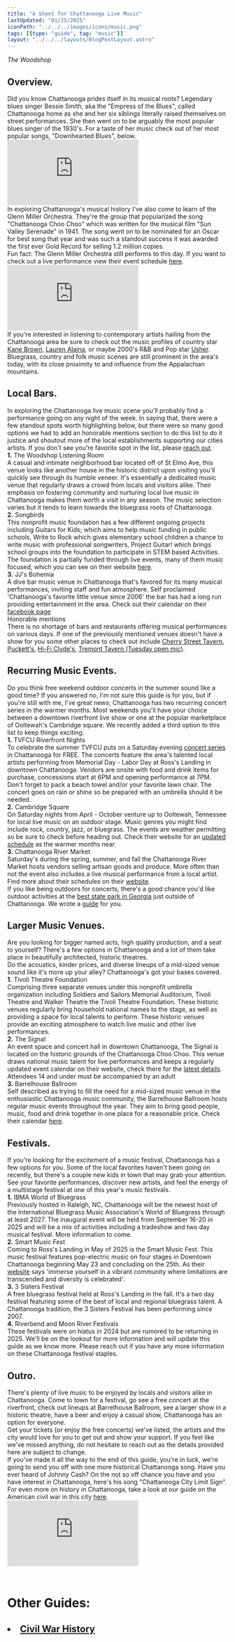 ```yaml
---
title: "A Sheet for Chattanooga Live Music"
lastUpdated: "01/25/2025"
iconPath: "../../../images/icons/music.png"
tags: [{type: "guide", tag: "music"}]
layout: "../../../layouts/BlogPostLayout.astro"
---
```


<div>
  <div class="pb-2 text-2xl">
    <div class="flex flex-col justify-center items-center mb-16 mt-16">
      <OptimizedImage src="/images/chattanooga_guides/live-music/woodshop1.jpg" alt="the woodshop" />
      <div class="text-center">
        <em>The Woodshop</em>
      </div>
    </div>
  </div>
  <section class="text-2xl">
    <div>
      <h2 class="text-5xl">Overview<span class="color-pink ml-1"><b>.</b></span></h2>
    </div>
    <div class="pb-10">
      Did you know Chattanooga prides itself in its musical roots? Legendary blues singer Bessie Smith, aka the "Empress of the Blues", called Chattanooga home as she and her six siblings literally raised themselves on street performances. She then went on to be arguably the most popular blues singer of the 1930's. For a taste of her music check out of her most popular songs, "Downhearted Blues", below.
    </div>
    <div class="flex justify-center items-center">
      <div class="relative w-full max-w-3xl aspect-video">
        <iframe 
          class="absolute top-0 left-0 w-full h-full pb-10"
          src="https://www.youtube.com/embed/4Ob_sW2_2Zw?si=QAI1g27MY7V56HEd" 
          title="Bessie Smith Downhearted Blues" 
          frameborder="0" 
          allow="accelerometer; autoplay; clipboard-write; encrypted-media; gyroscope; picture-in-picture; web-share" 
          referrerpolicy="strict-origin-when-cross-origin" 
          allowfullscreen>
        </iframe>
      </div>
    </div>    
    <div class="pb-10">
      In exploring Chattanooga's musical history I've also come to learn of the Glenn Miller Orchestra. They're the group that popularized the song "Chattanooga Choo Choo" which was written for the musical film "Sun Valley Serenade" in 1941. The song went on to be nominated for an Oscar for best song that year and was such a standout success it was awarded the first ever Gold Record for selling 1.2 million copies.
    </div>
    <div class="pb-10">
      <span class="font-bold">Fun fact:</span> The Glenn Miller Orchestra still performs to this day. If you want to check out a live performance view their event schedule <a href="https://glennmillerorchestra.com/tour-schedule/" target="_blank">here</a>.
    </div>
    <div class="flex justify-center items-center">
      <div class="relative w-full max-w-3xl aspect-video">
        <iframe 
          class="absolute top-0 left-0 w-full h-full pb-10"
          src="https://www.youtube.com/embed/QGZ6jigic_I?si=_piA1AOixQ4riga-" 
          title="Glenn Miller Orchestra Chattanooga Choo Choo" 
          frameborder="0" 
          allow="accelerometer; autoplay; clipboard-write; encrypted-media; gyroscope; picture-in-picture; web-share" 
          referrerpolicy="strict-origin-when-cross-origin" 
          allowfullscreen>
        </iframe>
      </div>
    </div>
    <div class="pb-10">
      If you're interested in listening to contemporary artists hailing from the Chattanooga area be sure to check out the music profiles of country star <a href="https://open.spotify.com/artist/3oSJ7TBVCWMDMiYjXNiCKE" target="_blank">Kane Brown</a>, <a href="https://open.spotify.com/artist/1v3tdpIdBSW14rHUfiEVOv" target="_blank">Lauren Alaina</a>, or maybe 2000's R&B and Pop star <a href="https://open.spotify.com/artist/23zg3TcAtWQy7J6upgbUnj" target="_blank">Usher</a>. 
    </div>
    <div class="pb-10">
      Bluegrass, country and folk music scenes are still prominent in the area's today, with its close proximity to and influence from the Appalachian mountains.
    </div>
  </section>

  <section class="text-2xl">
    <div class="pb-3">
      <h2 class="text-4xl">Local Bars<span class="color-pink ml-1"><b>.</b></span></h2>
    </div>
    <div class="pb-10">
      In exploring the Chattanooga live music scene you'll probably find a performance going on any night of the week. In saying that, there were a few standout spots worth highlighting below, but there were so many good options we had to add an honorable mentions section to do this list to do it justice and shoutout more of the local establishments supporting our cities artists. If you don't see you're favorite spot in the list, please <a href="mailto:jack@thingshappening.com" target="_blank">reach out</a>.
    </div>
    <div class="pb-3">
      <div class="pb-10">
        <div class="text-3xl pb-2">
          <span class="color-pink mr-2"><b>1.</b></span>
          The Woodshop Listening Room
        </div>
        <div>
          A casual and intimate neighborhood bar located off of St Elmo Ave, this venue looks like another house in the historic district upon visiting you'll quickly see through its humble veneer. It's essentially a dedicated music venue that regularly draws a crowd from locals and visitors alike. Their emphasis on fostering community and nurturing local live music in Chattanooga makes them worth a visit in any season. The music selection varies but it tends to learn towards the bluegrass roots of Chattanooga.  
        </div>
      </div>
      <div class="pb-10">
        <div class="text-3xl pb-2">
          <span class="color-pink mr-2"><b>2.</b></span>
          Songbirds
        </div>
        <div>
          This nonprofit music foundation has a few different ongoing projects including Guitars for Kids; which aims to help music funding in public schools, Write to Rock which gives elementary school children a chance to write music with professional songwriters, Project Guitar! which brings school groups into the foundation to participate in STEM based Activities. The foundation is partially funded through live events, many of them music focused, which you can see on their website <a href="https://songbirdsfoundation.org/event-calendar" target="_blank">here</a>.
        </div>
      </div>
      <div class="pb-10">
        <div class="text-3xl pb-2">
          <span class="color-pink mr-2"><b>3.</b></span>
          JJ's Bohemia
        </div>
        <div>
          A dive bar music venue in Chattanooga that's favored for its many musical performances, inviting staff and fun atmosphere. Self proclaimed 'Chattanooga's favorite little venue since 2006' the bar has had a long run providing entertainment in the area. Check out their calendar on their <a href="https://www.facebook.com/jjs.bohemia/" target="_blank">facebook page</a>
        </div>
      </div>
      <div class="pb-10">
        <div class="text-3xl pb-2 pb-2">
          Honorable mentions
        </div>
        <div>
          There is no shortage of bars and restaurants offering musical performances on various days. If one of the previously mentioned venues doesn't have a show for you some other places to check out include <a href="https://linktr.ee/Cherrystreettavern" target="_blank">Cherry Street Tavern</a>, <a href="https://www.puckettsrestaurant.com/music#chattanoogamusic" target="_blank">Puckett's</a>, <a href="https://www.hificlydeschattanooga.com/live-music" target="_blank">Hi-Fi Clyde's</a>, <a href="https://www.tremonttavern.com/social-calendar-events" target="_blank">Tremont Tavern (Tuesday open mic)</a>.
        </div>
      </div>
    </div>
  </section>

  <div class="flex flex-col justify-center items-center mb-16 mt-16">
    <OptimizedImage src="/images/chattanooga_guides/live-music/woodshop2.jpg" alt="the woodshop exterior" />
  </div>

  <section class="text-2xl">
    <div class="pb-5">
      <h2 class="text-4xl">Recurring Music Events<span class="color-pink ml-1"><b>.</b></span></h2>
    </div>
    <div class="pb-10">
      Do you think free weekend outdoor concerts in the summer sound like a good time? If you answered no, I'm not sure this guide is for you, but if you're still with me, I've great news; Chattanooga has two recurring concert series in the warmer months. Most weekends you'll have your choice between a downtown riverfront live show or one at the popular marketplace of Ooltewah's Cambridge square. We recently added a third option to this list to keep things exciting.
    </div>
    <div class="pb-3">
      <div class="pb-10">
        <div class="text-3xl pb-2">
          <span class="color-pink mr-2"><b>1.</b></span>
          TVFCU Riverfront Nights
        </div>
        <div>
          To celebrate the summer TVFCU puts on a Saturday evening <a href="https://www.riverfrontnights.com/" target="_blank">concert series</a> in Chattanooga for FREE. The concerts feature the area's talented local artists performing from Memorial Day - Labor Day at Ross's Landing in downtown Chattanooga. Vendors are onsite with food and drink items for purchase, concessions start at 6PM and opening performance at 7PM. Don't forget to pack a beach towel and/or your favorite lawn chair. The concert goes on rain or shine so be prepared with an umbrella should it be needed.
        </div>
      </div>
      <div class="pb-10">
        <div class="text-3xl pb-2">
          <span class="color-pink mr-2"><b>2.</b></span>
          Cambridge Square
        </div>
        <div>
          On Saturday nights from April - October venture up to Ooltewah, Tennessee for local live music on an outdoor stage. Music genres you might find include rock, country, jazz, or bluegrass. The events are weather permitting so be sure to check before heading out. Check their website for an <a href="https://www.cambridgesquaretn.com/music-1" target="_blank">updated schedule</a> as the warmer months near.
        </div>
      </div>
      <div class="pb-10">
        <div class="text-3xl pb-2">
          <span class="color-pink mr-2"><b>3.</b></span>
          Chattanooga River Market
        </div>
        <div>
          Saturday's during the spring, summer, and fall the Chattanooga River Market hosts vendors selling artisan goods and produce. More often than not the event also includes a live musical performance from a local artist. Find more about their schedules on their <a href="https://chattanoogamarket.com/" target="_blank">website</a>.
        </div>
      </div>
    </div>
  </section>

  <div class="pb-10">If you like being outdoors for concerts, there's a good chance you'd like outdoor activities at the <a href="chattanooga/guides/cloudland-canyon" target="_blank">best state park in Georgia</a> just outside of Chattanooga. We wrote a <a href="chattanooga/guides/cloudland-canyon" target="_blank">guide</a> for you.</div>

  <section class="text-2xl">
    <div class="pb-5">
      <h2 class="text-5xl">Larger Music Venues<span class="color-pink ml-1"><b>.</b></span></h2>
    </div>
    <div class="pb-10">
      Are you looking for bigger named acts, high quality production, and a seat to yourself? There's a few options in Chattanooga and a lot of them take place in beautifully architected, historic theatres.
    </div>    
    <div class="pb-10">
      Do the acoustics, kinder prices, and diverse lineups of a mid-sized venue sound like it's more up your alley? Chattanooga's got your bases covered.
    </div>    
    <div class="pb-3">        
      <div class="pb-10">
        <div class="text-3xl pb-2">
          <span class="color-pink mr-2"><b>1.</b></span>
          Tivoli Theatre Foundation
        </div>
        <div>
          Comprising three separate venues under this nonprofit umbrella organization including Soldiers and Sailors Memorial Auditorium, Tivoli Theatre and Walker Theatre the Tivoli Theatre Foundation. These historic venues regularly bring household national names to the stage, as well as providing a space for local talents to perform. These historic venues provide an exciting atmosphere to watch live music and other live performances.
        </div>
      </div>
      <div class="pb-10">
        <div class="text-3xl pb-2">
          <span class="color-pink mr-2"><b>2.</b></span>
          The Signal
        </div>
        <div>
          An event space and concert hall in downtown Chattanooga, The Signal is located on the historic grounds of the Chattanooga Choo Choo. This venue draws national music talent for live performances and keeps a regularly updated event calendar on their website, check there for the <a href="https://www.thesignaltn.com/tickets" target="_blank">latest details</a>. Attendees 14 and under must be accompanied by an adult
        </div>
      </div>
      <div class="pb-10">
        <div class="text-3xl pb-2">
          <span class="color-pink mr-2"><b>3.</b></span>
          Barrelhouse Ballroom
        </div>
        <div>
          Self described as trying to fill the need for a mid-sized music venue in the enthusiastic Chattanooga music community, the Barrelhouse Ballroom hosts regular music events throughout the year. They aim to bring good people, music, food and drink together in one place for a reasonable price. Check their calendar <a href="https://www.barrelhouseballroom.com/" target="_blank">here</a>.
        </div>
      </div>
    </div>
  </section>

  <section class="text-2xl">
    <div class="pb-5">
      <h2 class="text-4xl">Festivals<span class="color-pink ml-1"><b>.</b></span></h2>
    </div>
    <div class="pb-10">
      If you're looking for the excitement of a music festival, Chattanooga has a few options for you. Some of the local favorites haven't been going on recently, but there's a couple new kids in town that may grab your attention. See your favorite performances, discover new artists, and feel the energy of a multistage festival at one of this year's  music festivals.
    </div>  
    <div class="pb-3">
      <div class="pb-5">
        <div class="text-3xl pb-2">
          <span class="color-pink mr-2"><b>1.</b></span>
          IBMA World of Bluegrass
        </div>
        <div class="pb-5">
          Previously hosted in Raleigh, NC, Chattanooga will be the newest host of the International Bluegrass Music Association's World of Bluegrass through at least 2027. The inaugural event will be held from September 16-20 in 2025 and will be a mix of activities including a tradeshow and two day musical festival. More information to come.
        </div>
      </div>
      <div class="pb-5">
        <div class="text-3xl pb-2">
          <span class="color-pink mr-2"><b>2.</b></span>
          Smart Music Fest
        </div>
        <div class="pb-5">
          Coming to Ross's Landing in May of 2025 is the Smart Music Fest. This music festival features pop-electric music on four stages in Downtown Chattanooga beginning May 23 and concluding on the 25th. As their <a href="https://smartmusicfest.com/" target="_blank">website</a> says 'immerse yourself in a vibrant community where limitations are transcended and diversity is celebrated'.
        </div>
      </div>
      <div class="pb-5">
        <div class="text-3xl pb-2">
          <span class="color-pink mr-2"><b>3.</b></span>
          3 Sisters Festival
        </div>
        <div class="pb-5">
          A free bluegrass festival held at Ross's Landing in the fall. It's a two day festival featuring some of the best of local and regional bluegrass talent. A Chattanooga tradition, the 3 Sisters Festival has been performing since 2007.
        </div>
      </div>
      <div class="pb-5">
        <div class="text-3xl pb-2">
          <span class="color-pink mr-2"><b>4.</b></span>
          Riverbend and Moon River Festivals
        </div>
        <div class="pb-5">
          These festivals were on hiatus in 2024 but are rumored to be returning in 2025. We'll be on the lookout for more information and will update this guide as we know more. Please reach out if you have any more information on these Chattanooga festival staples.
        </div>
      </div>
    </div>
  </section>


  <section class="text-2xl">
    <div class="pb-5">
      <h2 class="text-4xl">Outro<span class="color-pink ml-1"><b>.</b></span></h2>
    </div>
    <div class="pb-3">
      <div class="pb-5">
        <div class="pb-10">
          There's plenty of live music to be enjoyed by locals and visitors alike in Chattanooga. Come to town for a festival, go see a free concert at the riverfront, check out lineups at Barrelhouse Ballroom, see a larger show in a historic theatre, have a beer and enjoy a casual show, Chattanooga has an option for everyone.
        </div>
        <div class="pb-10">
          Get your tickets (or enjoy the free concerts) we've listed, the artists and the city would love for you to get out and show your support. If you feel like we've missed anything, do not hesitate to reach out as the details provided here are subject to change.
        </div>
        <div class="pb-10">
          If you've made it all the way to the end of this guide, you're in luck, we're going to send you off with one more historical Chattanooga song. Have you ever heard of Johnny Cash? On the not so off chance you have and you have interest in Chattanooga, here's his song "Chattanooga City Limit Sign". For even more on history in Chattanooga, take a look at our guide on the American civil war in this city <a href="/chattanooga/guides/civil-war-history" target="_blank">here</a>.
        </div>
        <div class="flex justify-center items-center">
          <div class="relative w-full max-w-3xl aspect-video">
            <iframe 
              class="absolute top-0 left-0 w-full h-full"
              src="https://www.youtube.com/embed/RO9tXeeREls?si=m-uAM3-nKSJpHSyN" 
              title="YouTube video player" 
              frameborder="0" 
              allow="accelerometer; autoplay; clipboard-write; encrypted-media; gyroscope; picture-in-picture; web-share" 
              referrerpolicy="strict-origin-when-cross-origin" 
              allowfullscreen>
            </iframe>
          </div>
        </div>
      </div>
    </div>
  </section>

  <h1 style="padding-bottom: 0 !important; padding-top: 1em;">Other Guides:</h1>
  <div>
    <h2 style="padding-bottom: 0 !important;">
      <li><a href="/chattanooga/guides/civil-war-history" target="_blank">Civil War History</a></li> 
    </h2>
  </div>
</div>